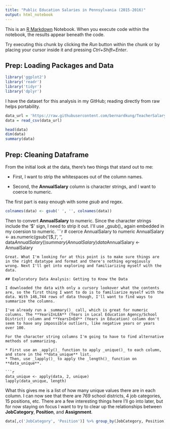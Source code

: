 ```yaml
---
title: "Public Education Salaries in Pennsylvania (2015-2016)"
output: html_notebook
---
```


This is an [R Markdown](http://rmarkdown.rstudio.com) Notebook. When you execute code within the notebook, the results appear beneath the code. 

Try executing this chunk by clicking the *Run* button within the chunk or by placing your cursor inside it and pressing *Ctrl+Shift+Enter*. 

## Prep: Loading Packages and Data

```r
library('ggplot2')
library('readr')
library('tidyr')
library('dplyr')
```

I have the dataset for this analysis in my GitHub; reading directly from raw helps portability.
```r
data_url = 'https://raw.githubusercontent.com/bernardkung/TeacherSalary/master/2015_2016_PA_Salaries.csv'
data = read_csv(data_url)
```


```r
head(data)
dim(data)
summary(data)
```

## Prep: Cleaning Dataframe

From the initial look at the data, there's two things that stand out to me:

* First, I want to strip the whitespaces out of the column names.

* Second, the **AnnualSalary** column is character strings, and I want to coerce to numeric.

The first part is easy enough with some _gsub_ and regex.
```r
colnames(data) <- gsub(' ', '', colnames(data)) 
```

Then to convert **AnnualSalary** to numeric. Since the character strings include the '$' sign, I need to strip it out. I'll use _gsub()_ again embedded in my coersion to numeric. 
```r
# coerce AnnualSalary to numeric
AnnualSalary <- as.numeric(gsub('[$,]', '', data$AnnualSalary))
summary(AnnualSalary)
data$AnnualSalary <- AnnualSalary
```
Great. What I'm looking for at this point is to make sure things are in the right datatype and format and there's nothing egregiously wrong. Next I'll get into exploring and familiarizing myself with the data. 

## Exploratory Data Analysis: Getting to Know the Data

I downloaded the data with only a cursory lookover what the contents are, so the first thing I want to do is to familiarize myself with the data. With 146,744 rows of data though, I'll want to find ways to summarize the columns. 

I've already run a _summary()_ call, which is great for numeric columns. The **YearsInLEA** (Years in Local Education Agency/School District) column and **YearsInEd** (Years in Education) column don't seem to have any impossible outliers, like negative years or years over 100. 

For the character string columns I'm going to have to find alternative methods of summarizing. 

* First use an _apply()_ function to apply _unique()_ to each column, and store in the **data_unique** list. 
* Then, use _lapply()_ to apply the _length()_ function on **data_unique**.

```r
data_unique <- apply(data, 2, unique)
lapply(data_unique, length)
```
What this gives me is a list of how many unique values there are in each column. I can now see that there are 769 school districts, 4 job categories, 15 positions, etc. There are a few interesting things here I'll go into later, but for now staying on focus I want to try to clear up the relationships between **JobCategory**, **Position**, and **Assignment**. 

```r
data[,c('JobCategory', 'Position')] %>% group_by(JobCategory, Position) %>% tally()
```
























